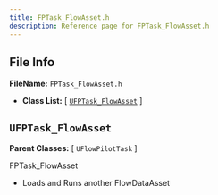 ```yaml
---
title: FPTask_FlowAsset.h
description: Reference page for FPTask_FlowAsset.h
---
```


## File Info

__FileName:__ `FPTask_FlowAsset.h`
- __Class List:__ 
[ [`UFPTask_FlowAsset`](#ufptask_flowasset) ]


## `UFPTask_FlowAsset` 


__Parent Classes:__
[ `UFlowPilotTask` ]

 
FPTask_FlowAsset 
- Loads and Runs another FlowDataAsset 
